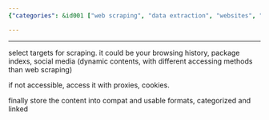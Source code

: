 ```yaml
---
{"categories": &id001 ["web scraping", "data extraction", "websites", "proxies", "cookies", "data storage", "categorization"], "category": "Web Scraping", "date": "2022-12-13 18:15:41", "description": "Web scraping is the process of extracting data from websites by selecting targets and utilizing proxies or cookies for access, storing the content in compatible formats, categorizing it, and linking it for efficient retrieval.", "tags": *id001, "title": "Web Scraping Logic"}

---
```


------

select targets for scraping. it could be your browsing history, package indexs, social media (dynamic contents, with different accessing methods than web scraping)

if not accessible, access it with proxies, cookies.

finally store the content into compat and usable formats, categorized and linked

